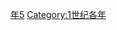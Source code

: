 {{Catnav|頁面分類|历史|歷史時代|年|1世纪各年}}

{{catmore}}
{{Commons category|95}}

[[Category:90年代|年5]]
[[Category:1世纪各年|Category:1世纪各年]]